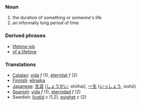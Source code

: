 ===Noun===
#the duration of something or someone's life
#an informally long period of time
===Derived phrases===
*[[lifetime job]]
*[[of a lifetime]]

===Translations===
*[[Catalan]]: [[vida]] ''f'' (1), [[eternitat]] ''f'' (2)
*[[Finnish]]: [[elinaika]]
*[[Japanese]]: [[生涯]] ([[しょうがい]], shōhai), [[一生]] ([[いっしょう]], isshō)
*[[Spanish]]: [[vida]] ''f'' (1), [[eternidad]] ''f'' (2)
*Swedish: [[livstid]] ''c'' (1,2), [[evighet]] ''c'' (2)